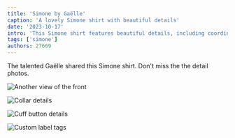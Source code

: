 ```yaml
---
title: 'Simone by Gaëlle'
caption: 'A lovely Simone shirt with beautiful details'
date: '2023-10-17'
intro: 'This Simone shirt features beautiful details, including coordinated buttons and custom labels.'
tags: ['simone']
authors: 27669
---
```


<!-- truncate -->

The talented Gaëlle shared this Simone shirt. Don't miss the the detail photos.

![Another view of the front](https://imagedelivery.net/ouSuR9yY1bHt-fuAokSA5Q/showcase-simone-by-gaelle-1/public 'Another view of the front')

![Collar details](https://imagedelivery.net/ouSuR9yY1bHt-fuAokSA5Q/showcase-simone-by-gaelle-2/public 'Collar details')

![Cuff button details](https://imagedelivery.net/ouSuR9yY1bHt-fuAokSA5Q/showcase-simone-by-gaelle-4/public 'Cuff button details')

![Custom label tags](https://imagedelivery.net/ouSuR9yY1bHt-fuAokSA5Q/showcase-simone-by-gaelle-5/public 'Custom label tags')
